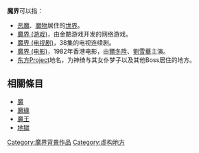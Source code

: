 '''魔界'''可以指：
*[[恶魔|恶魔]]、[[魔物|魔物]]居住的[[世界|世界]]。
*[[魔界_(游戏)|魔界 (游戏)]]，由金酷游戏开发的网络游戏。
*[[魔界_(电视剧)|魔界 (电视剧)]]，38集的电视连续剧。
*[[魔界_(电影)|魔界 (电影)]]，1982年香港电影，由[[爾冬陞|爾冬陞]]、[[劉雪華|劉雪華]]主演。
*[[东方Project|东方Project]]地名，为神绮与其女仆梦子以及其他Boss居住的地方。

== 相關條目 ==
* [[魔|魔]]
* [[魔緣|魔緣]]
* [[魔王|魔王]]
* [[地獄|地獄]]

{{disambig|Cat=二字消歧义}}
[[Category:魔界背景作品|Category:魔界背景作品]]
[[Category:虚构地方|Category:虚构地方]]